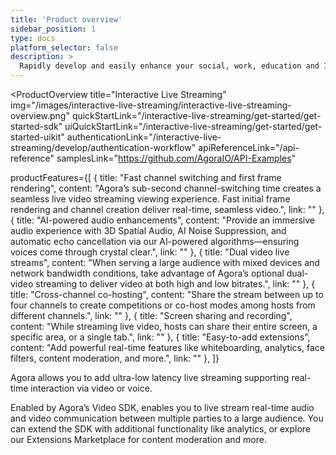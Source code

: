 ```yaml
---
title: 'Product overview'
sidebar_position: 1
type: docs
platform_selector: false
description: >
  Rapidly develop and easily enhance your social, work, education and IoT apps with face-to-face interaction.
---
```


<ProductOverview
  title="Interactive Live Streaming"
  img="/images/interactive-live-streaming/interactive-live-streaming-overview.png"
  quickStartLink="/interactive-live-streaming/get-started/get-started-sdk"
  uiQuickStartLink="/interactive-live-streaming/get-started/get-started-uikit"
  authenticationLink="/interactive-live-streaming/develop/authentication-workflow"
  apiReferenceLink="/api-reference"
  samplesLink="https://github.com/AgoraIO/API-Examples"

  productFeatures={[
    {
      title: "Fast channel switching and first frame rendering",
      content: "Agora’s sub-second channel-switching time creates a seamless live video streaming viewing experience. Fast initial frame rendering and channel creation deliver real-time, seamless video.",
      link: ""
    },
    {
      title: "AI-powered audio enhancements",
      content: "Provide an immersive audio experience with 3D Spatial Audio, AI Noise Suppression, and automatic echo cancellation via our AI-powered algorithms—ensuring voices come through crystal clear.",
      link: ""
    },
    {
      title: "Dual video live streams",
      content: "When serving a large audience with mixed devices and network bandwidth conditions, take advantage of Agora’s optional dual-video streaming to deliver video at both high and low bitrates.",
      link: ""
    },
    {
      title: "Cross-channel co-hosting",
      content: "Share the stream between up to four channels to create competitions or co-host modes among hosts from different channels.",
      link: ""
    },
    {
      title: "Screen sharing and recording",
      content: "While streaming live video, hosts can share their entire screen, a specific area, or a single tab.",
      link: ""
    },
    {
      title: "Easy-to-add extensions",
      content: "Add powerful real-time features like whiteboarding, analytics, face filters, content moderation, and more.",
      link: ""
    },
  ]}

>
Agora <Vg k="ILS" /> allows you to add ultra-low latency live streaming supporting real-time interaction via video or voice.

Enabled by Agora’s Video SDK, <Vg k="ILS" /> enables you to live stream real-time audio and video communication between multiple parties to a large audience. You can extend the SDK with additional functionality like analytics, or explore our Extensions Marketplace for content moderation and more.

</ProductOverview>